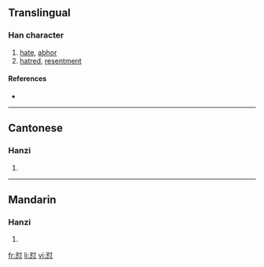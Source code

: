 {{also|懟}}
==Translingual==

===Han character===
{{Han char|rn=61|rad=心|as=05|sn=8|four=|canj=水戈心 (EIP)}}

# [[hate]], [[abhor]]
# [[hatred]], [[resentment]]

====References====
* {{Han ref|kx=0383.111|hdz=42282.050|uh=603C|ud=24636}}

----

==Cantonese==

===Hanzi===
{{yue-hanzi|jyut=|y=deui6, jeui6}}

# {{defn|Cantonese}}

----

==Mandarin==

===Hanzi===
{{cmn-hanzi|tra=懟|pin=[[duì]] ([[dui4]]), [[shì]] ([[shi4]])|wg=tui<sup>4</sup>, shih<sup>4</sup>}}

# {{defn|Mandarin}}

[[fr:怼]]
[[li:怼]]
[[vi:怼]]